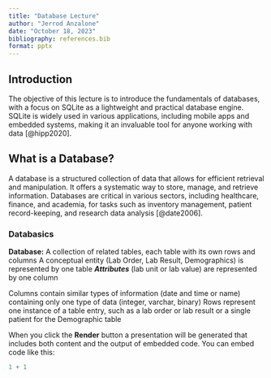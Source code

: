 ```yaml
---
title: "Database Lecture"
author: "Jerrod Anzalone"
date: "October 18, 2023"
bibliography: references.bib
format: pptx
---
```


## Introduction

The objective of this lecture is to introduce the fundamentals of databases, with a focus on SQLite as a lightweight and practical database engine. SQLite is widely used in various applications, including mobile apps and embedded systems, making it an invaluable tool for anyone working with data [@hipp2020].

## What is a Database?

A database is a structured collection of data that allows for efficient retrieval and manipulation. It offers a systematic way to store, manage, and retrieve information. Databases are critical in various sectors, including healthcare, finance, and academia, for tasks such as inventory management, patient record-keeping, and research data analysis [@date2006].

### Databasics

**Database:** A collection of related tables, each table with its own rows and columns 
A conceptual entity (Lab Order, Lab Result, Demographics) is represented by one table 
***Attributes*** (lab unit or lab value) are represented by one column 

Columns contain similar types of information (date and time or name) containing only one type of data (integer, varchar, binary)
Rows represent one instance of a table entry, such as a lab order or lab result or a single patient for the Demographic table


When you click the **Render** button a presentation will be generated that includes both content and the output of embedded code. You can embed code like this:

```r
1 + 1
```

